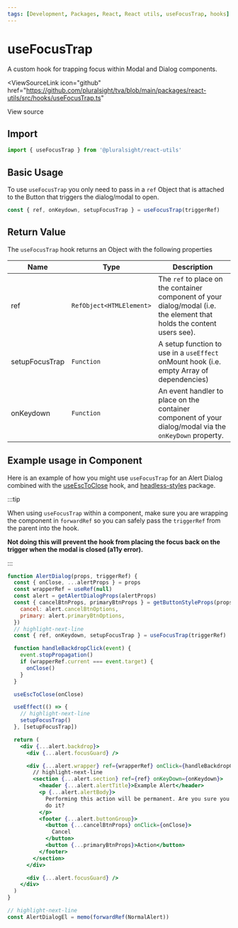```yaml
---
tags: [Development, Packages, React, React utils, useFocusTrap, hooks]
---
```



# useFocusTrap

A custom hook for trapping focus within Modal and Dialog components.

<ViewSourceLink
  icon="github"
  href="https://github.com/pluralsight/tva/blob/main/packages/react-utils/src/hooks/useFocusTrap.ts"
>
  View source
</ViewSourceLink>

## Import

```javascript
import { useFocusTrap } from '@pluralsight/react-utils'
```

## Basic Usage

To use `useFocusTrap` you only need to pass in a `ref` Object that is attached to the Button that triggers the dialog/modal to open.

```jsx
const { ref, onKeydown, setupFocusTrap } = useFocusTrap(triggerRef)
```

## Return Value

The `useFocusTrap` hook returns an Object with the following properties

| Name           | Type                     | Description                                                                                                             |
| -------------- | ------------------------ | ----------------------------------------------------------------------------------------------------------------------- |
| ref            | `RefObject<HTMLElement>` | The `ref` to place on the container component of your dialog/modal (i.e. the element that holds the content users see). |
| setupFocusTrap | `Function`               | A setup function to use in a `useEffect` onMount hook (i.e. empty Array of dependencies)                                |
| onKeydown      | `Function`               | An event handler to place on the container component of your dialog/modal via the `onKeyDown` property.                 |

## Example usage in Component

Here is an example of how you might use `useFocusTrap` for an Alert Dialog combined with the [useEscToClose](./use-esc-to-close.mdx) hook, and [headless-styles](../headless-styles/intro.mdx) package.

:::tip

When using `useFocusTrap` within a component, make sure you are wrapping the component in `forwardRef` so you can safely pass the `triggerRef` from the parent into the hook.

**Not doing this will prevent the hook from placing the focus back on the trigger when the modal is closed (a11y error).**

:::

```jsx
function AlertDialog(props, triggerRef) {
  const { onClose, ...alertProps } = props
  const wrapperRef = useRef(null)
  const alert = getAlertDialogProps(alertProps)
  const { cancelBtnProps, primaryBtnProps } = getButtonStyleProps(props.kind, {
    cancel: alert.cancelBtnOptions,
    primary: alert.primaryBtnOptions,
  })
  // highlight-next-line
  const { ref, onKeydown, setupFocusTrap } = useFocusTrap(triggerRef)

  function handleBackdropClick(event) {
    event.stopPropagation()
    if (wrapperRef.current === event.target) {
      onClose()
    }
  }

  useEscToClose(onClose)

  useEffect(() => {
    // highlight-next-line
    setupFocusTrap()
  }, [setupFocusTrap])

  return (
    <div {...alert.backdrop}>
      <div {...alert.focusGuard} />

      <div {...alert.wrapper} ref={wrapperRef} onClick={handleBackdropClick}>
        // highlight-next-line
        <section {...alert.section} ref={ref} onKeyDown={onKeydown}>
          <header {...alert.alertTitle}>Example Alert</header>
          <p {...alert.alertBody}>
            Performing this action will be permanent. Are you sure you want to
            do it?
          </p>
          <footer {...alert.buttonGroup}>
            <button {...cancelBtnProps} onClick={onClose}>
              Cancel
            </button>
            <button {...primaryBtnProps}>Action</button>
          </footer>
        </section>
      </div>

      <div {...alert.focusGuard} />
    </div>
  )
}

// highlight-next-line
const AlertDialogEl = memo(forwardRef(NormalAlert))
```
